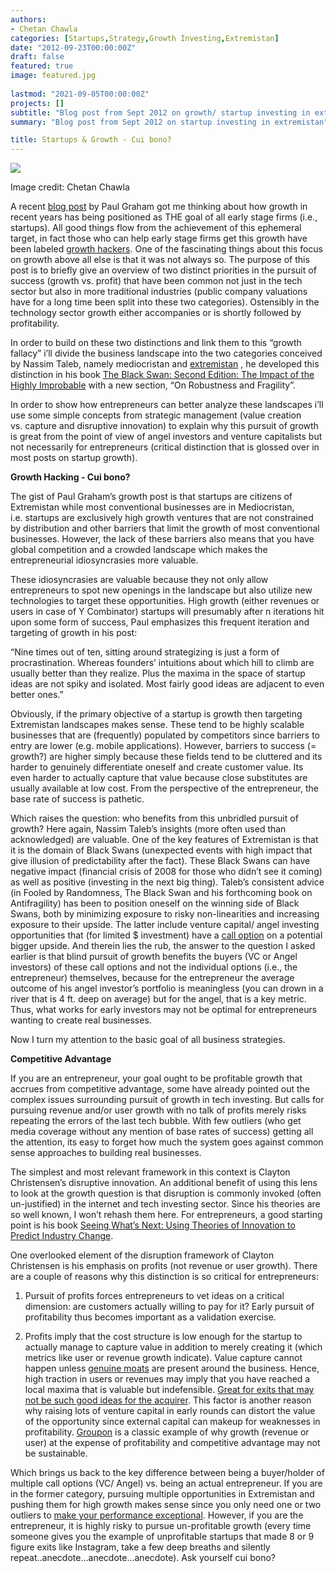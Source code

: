 ---
authors:
- Chetan Chawla
categories: [Startups,Strategy,Growth Investing,Extremistan]
date: "2012-09-23T00:00:00Z"
draft: false
featured: true
image: featured.jpg
 
lastmod: "2021-09-05T00:00:00Z"
projects: []
subtitle: "Blog post from Sept 2012 on growth/ startup investing in extremistan."
summary: "Blog post from Sept 2012 on startup investing in extremistan"

title: Startups & Growth - Cui bono?
---

![](featured.jpg)

Image credit: Chetan Chawla

A recent [blog post](http://paulgraham.com/growth.html) by Paul Graham got me thinking about how growth in recent years has being positioned as THE goal of all early stage firms (i.e., startups). All good things flow from the achievement of this ephemeral target, in fact those who can help early stage firms get this growth have been labeled [growth hackers](https://en.wikipedia.org/wiki/Growth_hacking). One of the fascinating things about this focus on growth above all else is that it was not always so. The purpose of this post is to briefly give an overview of two distinct priorities in the pursuit of success (growth vs. profit) that have been common not just in the tech sector but also in more traditional industries (public company valuations have for a long time been split into these two categories). Ostensibly in the technology sector growth either accompanies or is shortly followed by profitability.

In order to build on these two distinctions and link them to this "growth fallacy" i'll divide the business landscape into the two categories conceived by Nassim Taleb, namely mediocristan and [extremistan](https://www.dailymotion.com/video/xgl87v) , he developed this distinction in his book [The Black Swan: Second Edition: The Impact of the Highly Improbable](https://www.amazon.com/gp/product/081297381X/ref=as_li_qf_sp_asin_tl?ie=UTF8&camp=1789&creative=9325&creativeASIN=081297381X&linkCode=as2&tag=chechablo-20) with a new section, "On Robustness and Fragility".

In order to show how entrepreneurs can better analyze these landscapes i'll use some simple concepts from strategic management (value creation vs. capture and disruptive innovation) to explain why this pursuit of growth is great from the point of view of angel investors and venture capitalists but not necessarily for entrepreneurs (critical distinction that is glossed over in most posts on startup growth).

**Growth Hacking - Cui bono?**

The gist of Paul Graham's growth post is that startups are citizens of Extremistan while most conventional businesses are in Mediocristan, i.e. startups are exclusively high growth ventures that are not constrained by distribution and other barriers that limit the growth of most conventional businesses. However, the lack of these barriers also means that you have global competition and a crowded landscape which makes the entrepreneurial idiosyncrasies more valuable.

These idiosyncrasies are valuable because they not only allow entrepreneurs to spot new openings in the landscape but also utilize new technologies to target these opportunities. High growth (either revenues or users in case of Y Combinator) startups will presumably after n iterations hit upon some form of success, Paul emphasizes this frequent iteration and targeting of growth in his post:

"Nine times out of ten, sitting around strategizing is just a form of procrastination. Whereas founders' intuitions about which hill to climb are usually better than they realize. Plus the maxima in the space of startup ideas are not spiky and isolated. Most fairly good ideas are adjacent to even better ones."

Obviously, if the primary objective of a startup is growth then targeting Extremistan landscapes makes sense. These tend to be highly scalable businesses that are (frequently) populated by competitors since barriers to entry are lower (e.g. mobile applications). However, barriers to success (= growth?) are higher simply because these fields tend to be cluttered and its harder to genuinely differentiate oneself and create customer value. Its even harder to actually capture that value because close substitutes are usually available at low cost. From the perspective of the entrepreneur, the base rate of success is pathetic.

Which raises the question: who benefits from this unbridled pursuit of growth? Here again, Nassim Taleb's insights (more often used than acknowledged) are valuable. One of the key features of Extremistan is that it is the domain of Black Swans (unexpected events with high impact that give illusion of predictability after the fact). These Black Swans can have negative impact (financial crisis of 2008 for those who didn't see it coming) as well as positive (investing in the next big thing). Taleb's consistent advice (in Fooled by Randomness, The Black Swan and his forthcoming book on Antifragility) has been to position oneself on the winning side of Black Swans, both by minimizing exposure to risky non-linearities and increasing exposure to their upside. The latter include venture capital/ angel investing opportunities that (for limited \$ investment) have a [call option](https://www.investopedia.com/terms/c/calloption.asp#axzz27LT8HxEs) on a potential bigger upside. And therein lies the rub, the answer to the question I asked earlier is that blind pursuit of growth benefits the buyers (VC or Angel investors) of these call options and not the individual options (i.e., the entrepreneur) themselves, because for the entrepreneur the average outcome of his angel investor's portfolio is meaningless (you can drown in a river that is 4 ft. deep on average) but for the angel, that is a key metric. Thus, what works for early investors may not be optimal for entrepreneurs wanting to create real businesses.

Now I turn my attention to the basic goal of all business strategies.

**Competitive Advantage**

If you are an entrepreneur, your goal ought to be profitable growth that accrues from competitive advantage, some have already pointed out the complex issues surrounding pursuit of growth in tech investing. But calls for pursuing revenue and/or user growth with no talk of profits merely risks repeating the errors of the last tech bubble. With few outliers (who get media coverage without any mention of base rates of success) getting all the attention, its easy to forget how much the system goes against common sense approaches to building real businesses.

The simplest and most relevant framework in this context is Clayton Christensen's disruptive innovation. An additional benefit of using this lens to look at the growth question is that disruption is commonly invoked (often un-justified) in the internet and tech investing sector. Since his theories are so well known, I won't rehash them here. For entrepreneurs, a good starting point is his book [Seeing What's Next: Using Theories of Innovation to Predict Industry Change](https://www.amazon.com/gp/product/1591391857/ref=as_li_tf_tl?ie=UTF8&camp=1789&creative=9325&creativeASIN=1591391857&linkCode=as2&tag=chechablo-20).

One overlooked element of the disruption framework of Clayton Christensen is his emphasis on profits (not revenue or user growth). There are a couple of reasons why this distinction is so critical for entrepreneurs:

1.  Pursuit of profits forces entrepreneurs to vet ideas on a critical dimension: are customers actually willing to pay for it? Early pursuit of profitability thus becomes important as a validation exercise.

2.  Profits imply that the cost structure is low enough for the startup to actually manage to capture value in addition to merely creating it (which metrics like user or revenue growth indicate). Value capture cannot happen unless [genuine moats](https://signalvnoise.com/posts/333-warren-buffett-on-castles-and-moats) are present around the business. Hence, high traction in users or revenues may imply that you have reached a local maxima that is valuable but indefensible. [Great for exits that may not be such good ideas for the acquirer](https://www.forbes.com/sites/insertcoin/2012/05/04/draw-something-loses-5m-users-a-month-after-zynga-purchase/?sh=3fba39134a35). This factor is another reason why raising lots of venture capital in early rounds can distort the value of the opportunity since external capital can makeup for weaknesses in profitability. [Groupon](https://hbr.org/2011/08/groupon-doomed-by-too-much-of) is a classic example of why growth (revenue or user) at the expense of profitability and competitive advantage may not be sustainable.

Which brings us back to the key difference between being a buyer/holder of multiple call options (VC/ Angel) vs. being an actual entrepreneur. If you are in the former category, pursuing multiple opportunities in Extremistan and pushing them for high growth makes sense since you only need one or two outliers to [make your performance exceptional](http://paulgraham.com/swan.html). However, if you are the entrepreneur, it is highly risky to pursue un-profitable growth (every time someone gives you the example of unprofitable startups that made 8 or 9 figure exits like Instagram, take a few deep breaths and silently repeat..anecdote...anecdote...anecdote). Ask yourself cui bono?
